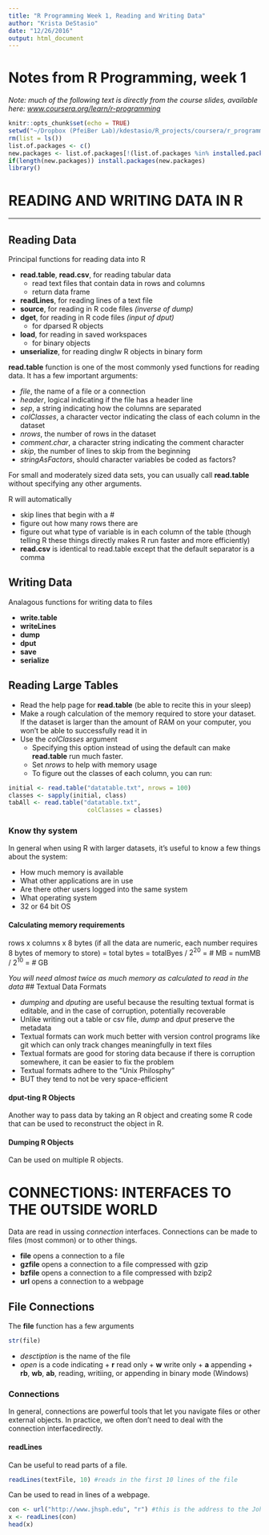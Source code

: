 ```yaml
---
title: "R Programming Week 1, Reading and Writing Data"
author: "Krista DeStasio"
date: "12/26/2016"
output: html_document
---
```

# Notes from R Programming, week 1
*Note: much of the following text is directly from the course slides, available here: [www.coursera.org/learn/r-programming](www.coursera.org/learn/r-programming)*
```r
knitr::opts_chunk$set(echo = TRUE)
setwd("~/Dropbox (PfeiBer Lab)/kdestasio/R_projects/coursera/r_programming/")
rm(list = ls())
list.of.packages <- c()
new.packages <- list.of.packages[!(list.of.packages %in% installed.packages()[,"Package"])]
if(length(new.packages)) install.packages(new.packages)
library()
```
# READING AND WRITING DATA IN R
________________________________
## Reading Data
Principal functions for reading data into R

- **read.table**, **read.csv**, for reading tabular data 
    + read text files that contain data in rows and columns
    + return data frame
- **readLines**, for reading lines of a text file
- **source**, for reading in R code files *(inverse of dump)*
- **dget**, for reading in R code files *(input of dput)*
    + for dparsed R objects
- **load**, for reading in saved workspaces
    + for binary objects
- **unserialize**, for reading dinglw R objects in binary form

**read.table** function is one of the most commonly ysed functions for reading data. It has a few important arguments:

- *file*, the name of a file or a connection
- *header*, logical indicating if the file has a header line
- *sep*, a string indicating how the columns are separated
- *colClasses*, a character vector indicating the class of each column in the dataset
- *nrows*, the number of rows in the dataset
- *comment.char*, a character string indicating the comment character
- *skip*, the number of lines to skip from the beginning
- *stringAsFactors*, should character variables be coded as factors?

For small and moderately sized data sets, you can usually call **read.table** without specifying any other arguments.  

R will automatically

- skip lines that begin with a #
- figure out how many rows there are
- figure out what type of variable is in each column of the table (though telling R these things directly makes R run faster and more efficiently)
- **read.csv** is identical to read.table except that the default separator is a comma

## Writing Data
Analagous functions for writing data to files

- **write.table**
- **writeLines**
- **dump**
- **dput**
- **save**
- **serialize**

## Reading Large Tables

- Read the help page for **read.table** (be able to recite this in your sleep)
- Make a rough calculation of the memory required to store your dataset. If the dataset is larger than the amount of RAM on your computer, you won't be able to successfully read it in
- Use the *colClasses* argument
    + Specifying this option instead of using the default can make **read.table** run much faster.
    + Set *nrows* to help with memory usage
    + To figure out the classes of each column, you can run:  
    
```r
initial <- read.table("datatable.txt", nrows = 100)
classes <- sapply(initial, class)
tabAll <- read.table("datatable.txt",  
                      colClasses = classes) 
```

### Know thy system
In general when using R with larger datasets, it's useful to know a few things about the system:

- How much memory is available
- What other applications are in use
- Are there other users logged into the same system
- What operating system
- 32 or 64 bit OS

#### Calculating memory requirements
rows x columns x 8 bytes (if all the data are numeric, each number requires 8 bytes of memory to store)
= total bytes
= totalByes / $2^20$ = # MB
= numMB / $2^10$ = # GB

*You will need almost twice as much memory as calculated to read in the data*
## Textual Data Formats

- *dumping* and *dputing* are useful because the resulting textual format is editable, and in the case of corruption, potentially recoverable
- Unlike writing out a table or csv file, *dump* and *dput* preserve the metadata
- Textual formats can work much better with version control programs like git which can only track changes meaningfully in text files
- Textual formats are good for storing data because if there is corruption somewhere, it can be easier to fix the problem
- Textual formats adhere to the "Unix Philosphy"
- BUT they tend to not be very space-efficient

#### dput-ting R Objects
Another way to pass data by taking an R object and creating some R code that can be used to reconstruct the object in R.

#### Dumping R Objects
Can be used on multiple R objects.

# CONNECTIONS: INTERFACES TO THE OUTSIDE WORLD
Data are read in ussing *connection* interfaces. Connections can be made to files (most common) or to other things.

- **file** opens a connection to a file
- **gzfile** opens a connection to a file compressed with gzip
- **bzfile** opens a connection to a file compressed with bzip2
- **url** opens a connection to a webpage

## File Connections
The **file** function has a few arguments
```r
str(file)
```
- *desctiption* is the name of the file
- *open* is a code indicating
      + **r** read only
      + **w** write only
      + **a** appending
      + **rb**, **wb**, **ab**, reading, writiing, or appending in binary mode (Windows)
      
### Connections
In general, connections are powerful tools that let you navigate files or other external objects. In practice, we often don't need to deal with the connection interfacedirectly.  

#### readLines
Can be useful to read parts of a file.  
```r
readLines(textFile, 10) #reads in the first 10 lines of the file
```
Can be used to read in lines of a webpage.
```r
con <- url("http://www.jhsph.edu", "r") #this is the address to the John's Hopkins website
x <- readLines(con)
head(x)
```
